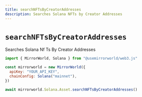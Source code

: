 ```yaml
---
title: searchNFTsByCreatorAddresses
description: Searches Solana NFTs by Creator Addresses
---
```


# `searchNFTsByCreatorAddresses`

Searches Solana Nf Ts By Creator Addresses

```js
import { MirrorWorld, Solana } from "@usemirrorworld/web3.js"

const mirrorworld = new MirrorWorld({
  apiKey: "YOUR_API_KEY",
  chainConfig: Solana("mainnet"),
})

await mirrorworld.Solana.Asset.searchNFTsByCreatorAddresses()
```